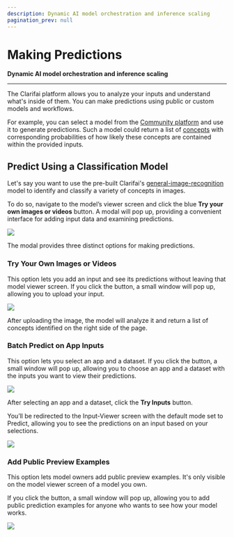 ```yaml
---
description: Dynamic AI model orchestration and inference scaling
pagination_prev: null
---
```


# Making Predictions

**Dynamic AI model orchestration and inference scaling**
<hr />

The Clarifai platform allows you to analyze your inputs and understand what's inside of them. You can make predictions using public or custom models and workflows. 

For example, you can select a model from the [Community platform](https://clarifai.com/explore/models) and use it to generate predictions. Such a model could return a list of [concepts](https://docs.clarifai.com/portal-guide/concepts/create-get-update-delete) with corresponding probabilities of how likely these concepts are contained within the provided inputs.

## Predict Using a Classification Model

Let's say you want to use the pre-built Clarifai's [general-image-recognition](https://clarifai.com/clarifai/main/models/general-image-recognition) model to identify and classify a variety of concepts in images. 

To do so, navigate to the model’s viewer screen and click the blue **Try your own images or videos** button. A modal will pop up, providing a convenient interface for adding input data and examining predictions.

![](/img/community_2/model_predictions.png)

The modal provides three distinct options for making predictions.

### Try Your Own Images or Videos

This option lets you add an input and see its predictions without leaving that model viewer screen. If you click the button, a small window will pop up, allowing you to upload your input.

![](/img/community_2/model_predictions-2.png)

After uploading the image, the model will analyze it and return a list of concepts identified on the right side of the page. 

### Batch Predict on App Inputs

This option lets you select an app and a dataset. If you click the button, a small window will pop up, allowing you to choose an app and a dataset with the inputs you want to view their predictions. 

![](/img/community_2/model_predictions-3.png)

After selecting an app and a dataset, click the **Try Inputs** button. 

You’ll be redirected to the Input-Viewer screen with the default mode set to Predict, allowing you to see the predictions on an input based on your selections.

![](/img/community_2/model_predictions-4.png)

### Add Public Preview Examples

This option lets model owners add public preview examples. It's only visible on the model viewer screen of a model you own. 

If you click the button, a small window will pop up, allowing you to add public prediction examples for anyone who wants to see how your model works. 

![](/img/community_2/model_predictions-5.png)


<DocCardList items={useCurrentSidebarCategory().items}/>